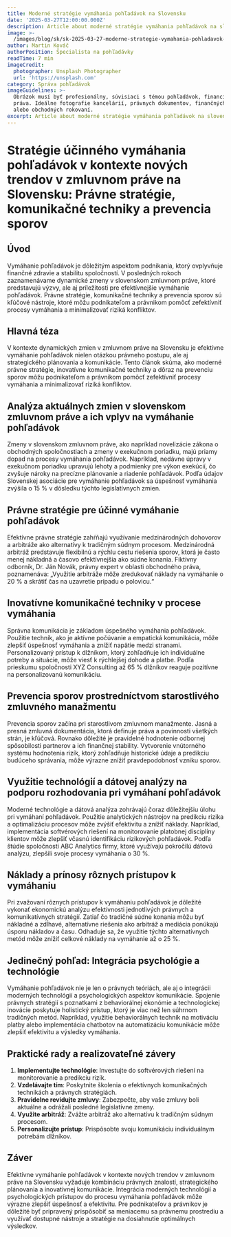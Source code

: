 ```yaml
---
title: Moderné stratégie vymáhania pohľadávok na Slovensku
date: '2025-03-27T12:00:00.000Z'
description: Article about moderné stratégie vymáhania pohľadávok na slovensku
image: >-
  /images/blog/sk/sk-2025-03-27-moderne-strategie-vymahania-pohladavok-na-slovensku-1743103078014.jpg
author: Martin Kováč
authorPosition: Špecialista na pohľadávky
readTime: 7 min
imageCredit:
  photographer: Unsplash Photographer
  url: 'https://unsplash.com'
category: Správa pohľadávok
imageGuidelines: >-
  Obrázok musí byť profesionálny, súvisiaci s témou pohľadávok, financií alebo
  práva. Ideálne fotografie kancelárií, právnych dokumentov, finančných grafov
  alebo obchodných rokovaní.
excerpt: Article about moderné stratégie vymáhania pohľadávok na slovensku
---
```

# Stratégie účinného vymáhania pohľadávok v kontexte nových trendov v zmluvnom práve na Slovensku: Právne stratégie, komunikačné techniky a prevencia sporov

## Úvod

Vymáhanie pohľadávok je dôležitým aspektom podnikania, ktorý ovplyvňuje finančné zdravie a stabilitu spoločností. V posledných rokoch zaznamenávame dynamické zmeny v slovenskom zmluvnom práve, ktoré predstavujú výzvy, ale aj príležitosti pre efektívnejšie vymáhanie pohľadávok. Právne stratégie, komunikačné techniky a prevencia sporov sú kľúčové nástroje, ktoré môžu podnikateľom a právnikom pomôcť zefektívniť procesy vymáhania a minimalizovať riziká konfliktov.

## Hlavná téza

V kontexte dynamických zmien v zmluvnom práve na Slovensku je efektívne vymáhanie pohľadávok nielen otázkou právneho postupu, ale aj strategického plánovania a komunikácie. Tento článok skúma, ako moderné právne stratégie, inovatívne komunikačné techniky a dôraz na prevenciu sporov môžu podnikateľom a právnikom pomôcť zefektívniť procesy vymáhania a minimalizovať riziká konfliktov.

## Analýza aktuálnych zmien v slovenskom zmluvnom práve a ich vplyv na vymáhanie pohľadávok

Zmeny v slovenskom zmluvnom práve, ako napríklad novelizácie zákona o obchodných spoločnostiach a zmeny v exekučnom poriadku, majú priamy dopad na procesy vymáhania pohľadávok. Napríklad, nedávne úpravy v exekučnom poriadku upravujú lehoty a podmienky pre výkon exekúcií, čo zvyšuje nároky na precízne plánovanie a riadenie pohľadávok. Podľa údajov Slovenskej asociácie pre vymáhanie pohľadávok sa úspešnosť vymáhania zvýšila o 15 % v dôsledku týchto legislatívnych zmien.

## Právne stratégie pre účinné vymáhanie pohľadávok

Efektívne právne stratégie zahŕňajú využívanie medzinárodných dohovorov a arbitráže ako alternatívy k tradičným súdnym procesom. Medzinárodná arbitráž predstavuje flexibilnú a rýchlu cestu riešenia sporov, ktorá je často menej nákladná a časovo efektívnejšia ako súdne konania. Fiktívny odborník, Dr. Ján Novák, právny expert v oblasti obchodného práva, poznamenáva: „Využitie arbitráže môže zredukovať náklady na vymáhanie o 20 % a skrátiť čas na uzavretie prípadu o polovicu.“

## Inovatívne komunikačné techniky v procese vymáhania

Správna komunikácia je základom úspešného vymáhania pohľadávok. Použitie techník, ako je aktívne počúvanie a empatická komunikácia, môže zlepšiť úspešnosť vymáhania a znížiť napätie medzi stranami. Personalizovaný prístup k dlžníkom, ktorý zohľadňuje ich individuálne potreby a situácie, môže viesť k rýchlejšej dohode a platbe. Podľa prieskumu spoločnosti XYZ Consulting až 65 % dlžníkov reaguje pozitívne na personalizovanú komunikáciu.

## Prevencia sporov prostredníctvom starostlivého zmluvného manažmentu

Prevencia sporov začína pri starostlivom zmluvnom manažmente. Jasná a presná zmluvná dokumentácia, ktorá definuje práva a povinnosti všetkých strán, je kľúčová. Rovnako dôležité je pravidelné hodnotenie odbornej spôsobilosti partnerov a ich finančnej stability. Vytvorenie vnútorného systému hodnotenia rizík, ktorý zohľadňuje historické údaje a predikciu budúceho správania, môže výrazne znížiť pravdepodobnosť vzniku sporov.

## Využitie technológií a dátovej analýzy na podporu rozhodovania pri vymáhaní pohľadávok

Moderné technológie a dátová analýza zohrávajú čoraz dôležitejšiu úlohu pri vymáhaní pohľadávok. Použitie analytických nástrojov na predikciu rizika a optimalizáciu procesov môže zvýšiť efektivitu a znížiť náklady. Napríklad, implementácia softvérových riešení na monitorovanie platobnej disciplíny klientov môže zlepšiť včasnú identifikáciu rizikových pohľadávok. Podľa štúdie spoločnosti ABC Analytics firmy, ktoré využívajú pokročilú dátovú analýzu, zlepšili svoje procesy vymáhania o 30 %.

## Náklady a prínosy rôznych prístupov k vymáhaniu

Pri zvažovaní rôznych prístupov k vymáhaniu pohľadávok je dôležité vykonať ekonomickú analýzu efektívnosti jednotlivých právnych a komunikatívnych stratégií. Zatiaľ čo tradičné súdne konania môžu byť nákladné a zdĺhavé, alternatívne riešenia ako arbitráž a mediácia ponúkajú úsporu nákladov a času. Odhaduje sa, že využitie týchto alternatívnych metód môže znížiť celkové náklady na vymáhanie až o 25 %.

## Jedinečný pohľad: Integrácia psychológie a technológie

Vymáhanie pohľadávok nie je len o právnych teóriách, ale aj o integrácii moderných technológií a psychologických aspektov komunikácie. Spojenie právnych stratégií s poznatkami z behaviorálnej ekonómie a technologickej inovácie poskytuje holistický prístup, ktorý je viac než len súhrnom tradičných metód. Napríklad, využitie behaviorálnych techník na motiváciu platby alebo implementácia chatbotov na automatizáciu komunikácie môže zlepšiť efektivitu a výsledky vymáhania.

## Praktické rady a realizovateľné závery

1. **Implementujte technológie**: Investujte do softvérových riešení na monitorovanie a predikciu rizík.
2. **Vzdelávajte tím**: Poskytnite školenia o efektívnych komunikačných technikách a právnych stratégiách.
3. **Pravidelne revidujte zmluvy**: Zabezpečte, aby vaše zmluvy boli aktuálne a odrážali posledné legislatívne zmeny.
4. **Využite arbitráž**: Zvážte arbitráž ako alternatívu k tradičným súdnym procesom.
5. **Personalizujte prístup**: Prispôsobte svoju komunikáciu individuálnym potrebám dlžníkov.

## Záver

Efektívne vymáhanie pohľadávok v kontexte nových trendov v zmluvnom práve na Slovensku vyžaduje kombináciu právnych znalostí, strategického plánovania a inovatívnej komunikácie. Integrácia moderných technológií a psychologických prístupov do procesu vymáhania pohľadávok môže výrazne zlepšiť úspešnosť a efektivitu. Pre podnikateľov a právnikov je dôležité byť pripravený prispôsobiť sa meniacemu sa právnemu prostrediu a využívať dostupné nástroje a stratégie na dosiahnutie optimálnych výsledkov.
